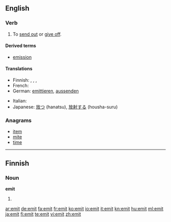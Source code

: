 {{also|émit|émît}}
==English==

===Verb===
{{en-verb|emit|t|ing}}

# {{transitive}} To [[send out]] or [[give off]].

====Derived terms====
* [[emission]]

====Translations====
{{trans-top|to send out or give off}}
* Finnish: {{t+|fi|päästää}}, {{t-|fi|emittoida}}, {{t+|fi|lähettää}}, {{t-|fi|säteillä}}
* French: {{t+|fr|émettre}}
* German: [[emittieren]], [[aussenden]]
{{trans-mid}}
* Italian: {{t+|it|emettere}}
* Japanese: [[放つ]] (hanatsu), [[放射]][[する]] (housha-suru)
{{trans-bottom}}

===Anagrams===
* [[item]]
* [[mite]]
* [[time]]

----

==Finnish==

===Noun===
'''emit'''

# {{plural of|emi|lang=Finnish}}

[[ar:emit]]
[[de:emit]]
[[fa:emit]]
[[fr:emit]]
[[ko:emit]]
[[io:emit]]
[[it:emit]]
[[kn:emit]]
[[hu:emit]]
[[ml:emit]]
[[ja:emit]]
[[fi:emit]]
[[te:emit]]
[[vi:emit]]
[[zh:emit]]